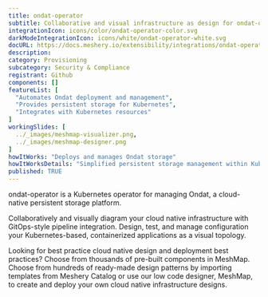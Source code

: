 ```yaml
---
title: ondat-operator
subtitle: Collaborative and visual infrastructure as design for ondat-operator
integrationIcon: icons/color/ondat-operator-color.svg
darkModeIntegrationIcon: icons/white/ondat-operator-white.svg
docURL: https://docs.meshery.io/extensibility/integrations/ondat-operator
description: 
category: Provisioning
subcategory: Security & Compliance
registrant: Github
components: []
featureList: [
  "Automates Ondat deployment and management",
  "Provides persistent storage for Kubernetes",
  "Integrates with Kubernetes resources"
]
workingSlides: [
  ../_images/meshmap-visualizer.png,
  ../_images/meshmap-designer.png
]
howItWorks: "Deploys and manages Ondat storage"
howItWorksDetails: "Simplified persistent storage management within Kubernetes"
published: TRUE
---
```

<p>
ondat-operator is a Kubernetes operator for managing Ondat, a cloud-native persistent storage platform.
</p>
<p>
    Collaboratively and visually diagram your cloud native infrastructure with GitOps-style pipeline integration. Design, test, and manage configuration your Kubernetes-based, containerized applications as a visual topology.
</p>
<p>
    Looking for best practice cloud native design and deployment best practices? Choose from thousands of pre-built components in MeshMap. Choose from hundreds of ready-made design patterns by importing templates from Meshery Catalog or use our low code designer, MeshMap, to create and deploy your own cloud native infrastructure designs.
</p>

